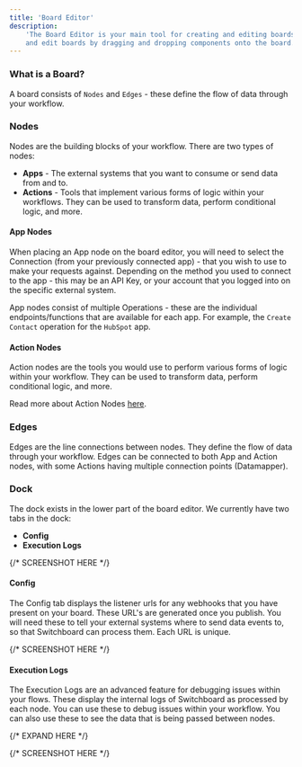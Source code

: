 ```yaml
---
title: 'Board Editor'
description:
    'The Board Editor is your main tool for creating and editing boards. It is a visual tool that allows you to create
    and edit boards by dragging and dropping components onto the board.'
---
```


### What is a Board?

A board consists of `Nodes` and `Edges` - these define the flow of data through your workflow.

### Nodes

Nodes are the building blocks of your workflow. There are two types of nodes:

-   **Apps** - The external systems that you want to consume or send data from and to.
-   **Actions** - Tools that implement various forms of logic within your workflows. They can be used to transform data,
    perform conditional logic, and more.

#### App Nodes

When placing an App node on the board editor, you will need to select the Connection (from your previously connected
app) - that you wish to use to make your requests against. Depending on the method you used to connect to the app - this
may be an API Key, or your account that you logged into on the specific external system.

App nodes consist of multiple Operations - these are the individual endpoints/functions that are available for each app.
For example, the `Create Contact` operation for the `HubSpot` app.

#### Action Nodes

Action nodes are the tools you would use to perform various forms of logic within your workflow. They can be used to
transform data, perform conditional logic, and more.

Read more about Action Nodes [here](/v1alpha1/features/actions/overview).

### Edges

Edges are the line connections between nodes. They define the flow of data through your workflow. Edges can be connected
to both App and Action nodes, with some Actions having multiple connection points (Datamapper).

### Dock

The dock exists in the lower part of the board editor. We currently have two tabs in the dock:

-   **Config**
-   **Execution Logs**

{/* SCREENSHOT HERE */}

#### Config

The Config tab displays the listener urls for any webhooks that you have present on your board. These URL's are
generated once you publish. You will need these to tell your external systems where to send data events to, so that
Switchboard can process them. Each URL is unique.

{/* SCREENSHOT HERE */}

#### Execution Logs

The Execution Logs are an advanced feature for debugging issues within your flows. These display the internal logs of
Switchboard as processed by each node. You can use these to debug issues within your workflow. You can also use these to
see the data that is being passed between nodes.

{/* EXPAND HERE */}

{/* SCREENSHOT HERE */}
